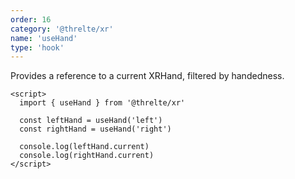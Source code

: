 ```yaml
---
order: 16
category: '@threlte/xr'
name: 'useHand'
type: 'hook'
---
```


Provides a reference to a current XRHand, filtered by handedness.

```svelte
<script>
  import { useHand } from '@threlte/xr'

  const leftHand = useHand('left')
  const rightHand = useHand('right')

  console.log(leftHand.current)
  console.log(rightHand.current)
</script>
```
